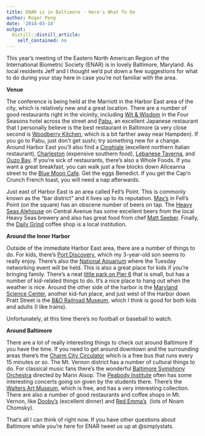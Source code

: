 ```yaml
---
title: ENAR is in Baltimore - Here's What To Do
author: Roger Peng
date: '2014-03-14'
output:
  distill::distill_article:
    self_contained: no
---
```


This year's meeting of the Eastern North American Region of the International Biometric Society (ENAR) is in lovely Baltimore, Maryland. As local residents Jeff and I thought we'd put down a few suggestions for what to do during your stay here in case you're not familiar with the area.

**Venue**

The conference is being held at the Marriott in the Harbor East area of the city, which is relatively new and a great location. There are a number of good restaurants right in the vicinity, including [Wit & Wisdom](http://www.witandwisdombaltimore.com) in the Four Seasons hotel across the street and [Pabu](http://www.pabuizakaya.com), an excellent Japanese restaurant that I personally believe is the best restaurant in Baltimore (a very close second is [Woodberry Kitchen](http://www.woodberrykitchen.com), which is a bit farther away near Hampden). If you go to Pabu, just don't get sushi; try something new for a change. Around Harbor East you'll also find a [Cinghiale](http://www.cgeno.com) (excellent northern Italian restaurant), [Charleston](http://www.charlestonrestaurant.com) (expensive southern food), [Lebanese Taverna](http://www.lebanesetaverna.com/lebanese-restaurant-baltimore-md.html), and [Ouzo Bay](http://www.ouzobay.com). If you're sick of restaurants, there's also a Whole Foods. If you want a great breakfast, you can walk just a few blocks down Aliceanna street to the [Blue Moon Cafe](http://bluemoonbaltimore.com). Get the eggs Benedict. If you get the Cap'n Crunch French toast, you will need a nap afterwards.

Just east of Harbor East is an area called Fell's Point. This is commonly known as the "bar district" and it lives up to its reputation. [Max's](http://www.maxs.com) in Fell's Point (on the square) has an obscene number of beers on tap. The [Heavy Seas Alehouse](http://heavyseasalehouse.com) on Central Avenue has some excellent beers from the local Heavy Seas brewery and also has great food from chef [Matt Seeber](https://twitter.com/Matt_Seeber). Finally, the [Daily Grind](http://www.fellsgrind.com/Index.aspx) coffee shop is a local institution.

**Around the Inner Harbor**

Outside of the immediate Harbor East area, there are a number of things to do. For kids, there's [Port Discovery](http://www.portdiscovery.org/index.cfm?), which my 3-year-old son seems to really enjoy. There's also the [National Aquarium](http://aqua.org) where the Tuesday networking event will be held. This is also a great place for kids if you're bringing family. There's a neat [little park on Pier 6](https://www.google.com/maps/place/39°17'07.5%22N+76°36'20.4%22W/@39.285406,-76.605667,15z/data=!3m1!4b1!4m2!3m1!1s0x0:0x0) that is small, but has a number of kid-related things to do. It's a nice place to hang out when the weather is nice. Around the other side of the harbor is the [Maryland Science Center](http://www.mdsci.org), another kid-fun place, and just west of the Harbor down Pratt Street is the [B&O Railroad Museum](http://www.borail.org), which I think is good for both kids and adults (I like trains).

Unfortunately, at this time there's no football or baseball to watch.

**Around Baltimore**

There are a lot of really interesting things to check out around Baltimore if you have the time. If you need to get around downtown and the surrounding areas there's the [Charm City Circulator](http://www.charmcitycirculator.com) which is a free bus that runs every 15 minutes or so. The Mt. Vernon district has a number of cultural things to do. For classical music fans there's the wonderful [Baltimore Symphony Orchestra](http://bsomusic.org) directed by Marin Alsop. The [Peabody Institute](http://www.peabody.jhu.edu) often has some interesting concerts going on given by the students there. There's the [Walters Art Museum](http://thewalters.org), which is free, and has a very interesting collection. There are also a number of good restaurants and coffee shops in Mt. Vernon, like [Dooby's](http://www.doobyscoffee.com) (excellent dinner) and [Red Emma's](https://redemmas.org)  (lots of Noam Chomsky).

That's all I can think of right now. If you have other questions about Baltimore while you're here for ENAR tweet us up at @simplystats.
